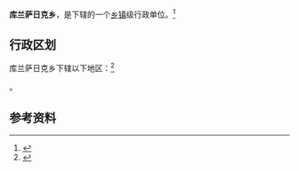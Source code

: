 {{中国乡级行政区|65/30/23/200/000}}

'''库兰萨日克乡'''，是{{PRC admin/fullname|65/30/23/200/000|3}}下辖的一个[[乡镇|乡镇]]级行政单位。<ref>{{PRC admin/ref sgc|{{PRC admin/parent|65/30/23/200/000}}}}</ref>

== 行政区划 ==

库兰萨日克乡下辖以下地区：<ref>{{PRC admin/ref sgc|65/30/23/200/000}}</ref>

{{PRC admin/children|65/30/23/200/000}}。

== 参考资料 ==

{{reflist}}

{{行政区划小作品}}
{{PRC admin/navcat|65/30/23/200/000}}